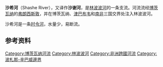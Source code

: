 {{Infobox River
| river_name = 沙希河
| image_name = Shashe at SIS.jpg
| image_size = 300px
| caption = 
| origin = [[弗朗西斯敦|弗朗西斯敦]]西北
| mouth = [[林波波河|林波波河]]
| basin_countries =博茨瓦纳、津巴布韦
| length =
| elevation =
| discharge = 462 Mm<sup>3</sup><ref name="Boroto">A.H.M. Görgens and R.A. Boroto. 1997</ref>
| watershed =
}}
'''沙希河'''（Shashe River），又译作'''沙谢河'''，是[[林波波河|林波波河]]的一条支流。河流流经[[博茨瓦纳|博茨瓦纳]]的[[弗朗西斯敦|弗朗西斯敦]]，并在博茨瓦纳、[[津巴布韦|津巴布韦]]和[[南非|南非]]三国交界处注入林波波河。

沙希河是一条[[时令河|时令河]]，水量少，易断流。

==参考资料==
{{commonscat|Shashe River}}
{{reflist}}

{{coord|22|11|37|S|29|22|15|E|region:ZW_type:waterbody_source:kolossus-dewiki|display=title}}

{{辛巴威河流}}
{{DEFAULTSORT:Shashe}}
[[Category:博茨瓦纳河流|Category:博茨瓦纳河流]]
[[Category:林波波河|Category:林波波河]]
[[Category:非洲跨國河流|Category:非洲跨國河流]]
[[Category:波札那-辛巴威邊界|Category:波札那-辛巴威邊界]]